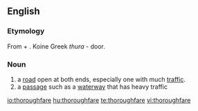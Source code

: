 ==English==

===Etymology===
From {{term|thorough}} + {{term|fare}}. Koine Greek ''thura'' - door.

===Noun===
{{en-noun}}
# a [[road]] open at both ends, especially one with much [[traffic]].
# a [[passage]] such as a [[waterway]] that has heavy traffic

[[io:thoroughfare]]
[[hu:thoroughfare]]
[[te:thoroughfare]]
[[vi:thoroughfare]]